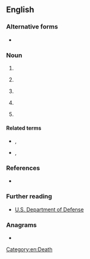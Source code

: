 {{also|DoD|Dod|dod|död|død}}
==English==

===Alternative forms===
* {{l|en|DoD}}

===Noun===
{{en-noun|?}}

# {{initialism of|en|{{l|en|date|Date}} {{l|en|of}} {{l|en|death|Death}}}}
# {{lb|en|automotive}} {{initialism of|en|{{l|en|displacement|Displacement}}[[-]]{{l|en|on}}[[-]]{{l|en|demand|Demand}}|nodot=1}} {{gloss|a type of engine that can shut down cylinders when not needed}}
# {{lb|en|printing}} {{initialism of|en|{{l|en|drop|Drop}}[[-]]{{l|en|on}}[[-]]{{l|en|demand|Demand}}}}
# {{lb|en|scrum|software}} {{initialism of|en|{{l|en|definition|Definition}} {{l|en|of}} {{l|en|done|Done}}}}
# {{lb|en|US|military}} {{initialism of|en|{{l|en|department|Department}} {{l|en|of}} {{l|en|defense|Defense}}}}

====Related terms====
* {{sense|printing}} {{l|en|CIJ}}, {{l|en|TIJ}}
* {{sense|US|military}} {{l|en|DND}}, {{l|en|MOD}}

===References===
* {{pedia}}

===Further reading===
* [http://www.defenselink.mil/ U.S. Department of Defense]

===Anagrams===
* {{anagrams|en|a=ddo|-odd|DDO|ODD|odd}}

[[Category:en:Death]]